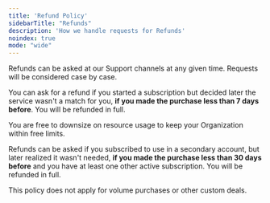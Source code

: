 ```yaml
---
title: 'Refund Policy'
sidebarTitle: "Refunds"
description: 'How we handle requests for Refunds'
noindex: true
mode: "wide"
---
```


Refunds can be asked at our Support channels at any given time.
Requests will be considered case by case.

You can ask for a refund if you started a subscription but decided later the service wasn't a match for you,
**if you made the purchase less than 7 days before**. You will be refunded in full.

You are free to downsize on resource usage to keep your Organization within free limits.

Refunds can be asked if you subscribed to use in a secondary account, but later realized it wasn't needed,
**if you made the purchase less than 30 days before** and you have at least one other active subscription.
You will be refunded in full.

This policy does not apply for volume purchases or other custom deals.
